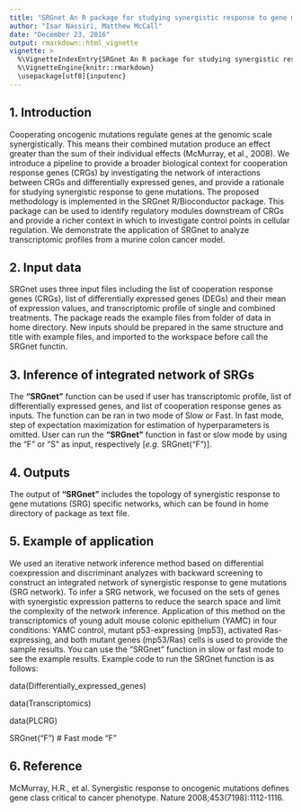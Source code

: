 ---
title: "SRGnet An R package for studying synergistic response to gene mutations from transcriptomics data"
author: "Isar Nassiri, Matthew McCall"
date: "December 23, 2016"
output: rmarkdown::html_vignette
vignette: >
  %\VignetteIndexEntry{SRGnet An R package for studying synergistic response to gene mutations from transcriptomics data \}
  %\VignetteEngine{knitr::rmarkdown}
  \usepackage[utf8]{inputenc}
---

## 1. Introduction

Cooperating oncogenic mutations regulate genes at the genomic scale synergistically. This means their combined mutation produce an effect greater than the sum of their individual effects (McMurray, et al., 2008). We introduce a pipeline to provide a broader biological context for cooperation response genes (CRGs) by investigating the network of interactions between CRGs and differentially expressed genes, and provide a rationale for studying synergistic response to gene mutations. The proposed methodology is implemented in the SRGnet R/Bioconductor package. This package can be used to identify regulatory modules downstream of CRGs and provide a richer context in which to investigate control points in cellular regulation. We demonstrate the application of SRGnet to analyze transcriptomic profiles from a murine colon cancer model.

## 2. Input data

SRGnet uses three input files including the list of cooperation response genes (CRGs), list of differentially expressed genes (DEGs) and their mean of expression values, and transcriptomic profile of single and combined treatments. The package reads the example files from folder of data in home directory. New inputs should be prepared in the same structure and title with example files, and imported to the workspace before call the SRGnet functin.

## 3. Inference of integrated network of SRGs

The **"SRGnet"** function can be used if user has transcriptomic profile, list of differentially expressed genes, and list of cooperation response genes as inputs. The function can be ran in two mode of Slow or Fast. In fast mode, step of expectation maximization for estimation of hyperparameters is omitted. User can run the **"SRGnet"** function in fast or slow mode by using the "F" or "S" as input, respectively [_e.g._ SRGnet("F")].

## 4. Outputs

The output of **"SRGnet"** includes the topology of synergistic response to gene mutations (SRG) specific networks, which can be found in home directory of package as text file.

## 5. Example of application

We used an iterative network inference method based on differential coexpression and discriminant analyzes with backward screening to construct an integrated network of synergistic response to gene mutations (SRG network). To infer a SRG network, we focused on the sets of genes with synergistic expression patterns to reduce the search space and limit the complexity of the network inference. Application of this method on the transcriptomics of young adult mouse colonic epithelium (YAMC) in four conditions: YAMC control, mutant p53-expressing (mp53), activated Ras-expressing, and both mutant genes (mp53/Ras) cells is used to provide the sample results. You can use the "SRGnet" function in slow or fast mode to see the example results. Example code to run the SRGnet function is as follows:

   data(Differentially_expressed_genes)
   
   data(Transcriptomics)
   
   data(PLCRG)
   
   SRGnet("F")      # Fast mode "F" 
   
## 6. Reference
McMurray, H.R., et al. Synergistic response to oncogenic mutations defines gene class critical to cancer phenotype. Nature 2008;453(7198):1112-1116.